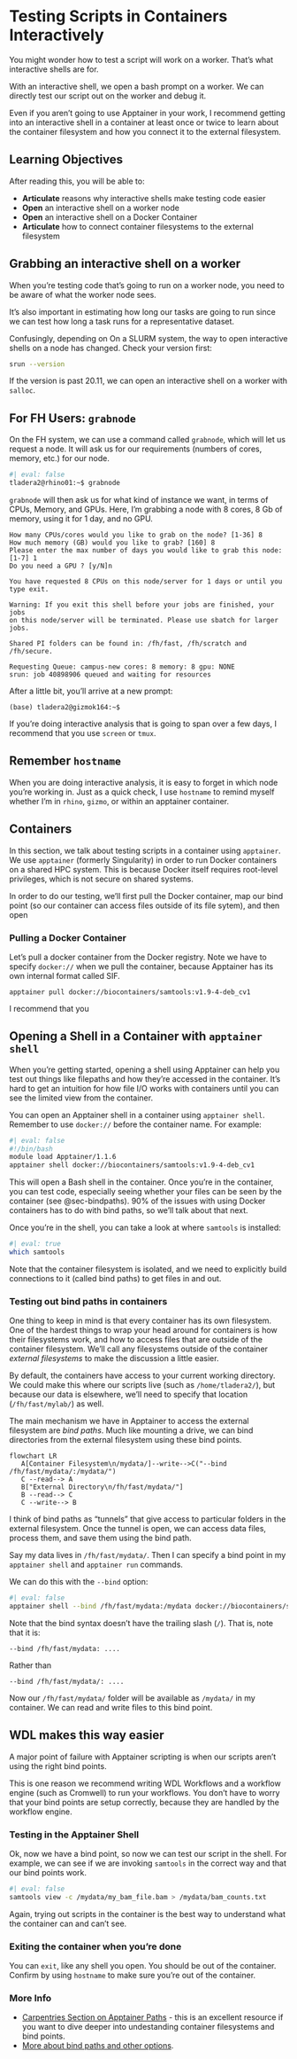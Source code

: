 # Testing Scripts in Containers Interactively

You might wonder how to test a script will work on a worker. That's what interactive shells are for.

With an interactive shell, we open a bash prompt on a worker. We can directly test our script out on the worker and debug it.

Even if you aren't going to use Apptainer in your work, I recommend getting into an interactive shell in a container at least once or twice to learn about the container filesystem and how you connect it to the external filesystem.

## Learning Objectives

After reading this, you will be able to:

- **Articulate** reasons why interactive shells make testing code easier
- **Open** an interactive shell on a worker node
- **Open** an interactive shell on a Docker Container
- **Articulate** how to connect container filesystems to the external filesystem

## Grabbing an interactive shell on a worker

When you're testing code that's going to run on a worker node, you need to be aware of what the worker node sees. 

It's also important in estimating how long our tasks are going to run since we can test how long a task runs for a representative dataset. 

Confusingly, depending on On a SLURM system, the way to open interactive shells on a node has changed. Check your version first:

```bash
srun --version
```

If the version is past 20.11, we can open an interactive shell on a worker with `salloc`. 

:::{.callout-note}
## For FH Users: `grabnode`

On the FH system, we can use a command called `grabnode`, which will let us request a node. It will ask us for our requirements (numbers of cores, memory, etc.) for our node. 

```{bash}
#| eval: false
tladera2@rhino01:~$ grabnode
```

`grabnode` will then ask us for what kind of instance we want, in terms of CPUs, Memory, and GPUs. Here, I'm grabbing a node with 8 cores, 8 Gb of memory, using it for 1 day, and no GPU.

```
How many CPUs/cores would you like to grab on the node? [1-36] 8
How much memory (GB) would you like to grab? [160] 8
Please enter the max number of days you would like to grab this node: [1-7] 1
Do you need a GPU ? [y/N]n

You have requested 8 CPUs on this node/server for 1 days or until you type exit.

Warning: If you exit this shell before your jobs are finished, your jobs
on this node/server will be terminated. Please use sbatch for larger jobs.

Shared PI folders can be found in: /fh/fast, /fh/scratch and /fh/secure.

Requesting Queue: campus-new cores: 8 memory: 8 gpu: NONE
srun: job 40898906 queued and waiting for resources
```

After a little bit, you'll arrive at a new prompt:

```
(base) tladera2@gizmok164:~$
```

If you're doing interactive analysis that is going to span over a few days, I recommend that you use `screen` or `tmux`.
:::

:::{.callout}
## Remember `hostname`
When you are doing interactive analysis, it is easy to forget in which node you're working in. Just as a quick check, I use `hostname` to remind myself whether I'm in `rhino`, `gizmo`, or within an apptainer container.
:::

## Containers

In this section, we talk about testing scripts in a container using `apptainer`. We use `apptainer` (formerly Singularity) in order to run Docker containers on a shared HPC system. This is because Docker itself requires root-level privileges, which is not secure on shared systems.

In order to do our testing, we'll first pull the Docker container, map our bind point (so our container can access files outside of its file sytem), and then open 

### Pulling a Docker Container

Let's pull a docker container from the Docker registry. Note we have to specify `docker://` when we pull the container, because Apptainer has its own internal format called SIF.

```
apptainer pull docker://biocontainers/samtools:v1.9-4-deb_cv1
```

I recommend that you 

## Opening a Shell in a Container with `apptainer shell`

When you're getting started, opening a shell using Apptainer can help you test out things like filepaths and how they're accessed in the container. It's hard to get an intuition for how file I/O works with containers until you can see the limited view from the container. 

You can open an Apptainer shell in a container using `apptainer shell`. Remember to use `docker://` before the container name. For example:

```{bash}
#| eval: false
#!/bin/bash
module load Apptainer/1.1.6
apptainer shell docker://biocontainers/samtools:v1.9-4-deb_cv1
```

This will open a Bash shell in the container. Once you're in the container, you can test code, especially seeing whether your files can be seen by the container (see @sec-bindpaths). 90% of the issues with using Docker containers has to do with bind paths, so we'll talk about that next.

Once you're in the shell, you can take a look at where `samtools` is installed:

```{bash}
#| eval: true
which samtools
```

Note that the container filesystem is isolated, and we need to explicitly build connections to it (called bind paths) to get files in and out.

### Testing out bind paths in containers {#sec-bindpaths}

One thing to keep in mind is that every container has its own filesystem. One of the hardest things to wrap your head around for containers is how their filesystems work, and how to access files that are outside of the container filesystem. We'll call any filesystems outside of the container *external filesystems* to make the discussion a little easier.

By default, the containers have access to your current working directory. We could make this where our scripts live (such as `/home/tladera2/`), but because our data is elsewhere, we'll need to specify that location (`/fh/fast/mylab/`) as well.

The main mechanism we have in Apptainer to access the external filesystem are *bind paths*. Much like mounting a drive, we can bind directories from the external filesystem using these bind points. 

```{mermaid}
flowchart LR
   A[Container Filesystem\n/mydata/]--write-->C("--bind /fh/fast/mydata/:/mydata/")
   C --read--> A
   B["External Directory\n/fh/fast/mydata/"] 
   B --read--> C
   C --write--> B
```

I think of bind paths as "tunnels" that give access to particular folders in the external filesystem. Once the tunnel is open, we can access data files, process them, and save them using the bind path.

Say my data lives in `/fh/fast/mydata/`. Then I can specify a bind point in my `apptainer shell` and `apptainer run` commands.

We can do this with the `--bind` option:

```{bash}
#| eval: false
apptainer shell --bind /fh/fast/mydata:/mydata docker://biocontainers/samtools:v1.9-4-deb_cv1
```

Note that the bind syntax doesn't have the trailing slash (`/`). That is, note that it is:

```
--bind /fh/fast/mydata: ....
```
Rather than

```
--bind /fh/fast/mydata/: ....
```

Now our `/fh/fast/mydata/` folder will be available as `/mydata/` in my container. We can read and write files to this bind point.

:::{.callout-note}
## WDL makes this way easier

A major point of failure with Apptainer scripting is when our scripts aren't using the right bind points. 

This is one reason we recommend writing WDL Workflows and a workflow engine (such as Cromwell) to run your workflows. You don't have to worry that your bind points are setup correctly, because they are handled by the workflow engine.
:::

### Testing in the Apptainer Shell

Ok, now we have a bind point, so now we can test our script in the shell. For example, we can see if we are invoking `samtools` in the correct way and that our bind points work.

```{bash}
#| eval: false
samtools view -c /mydata/my_bam_file.bam > /mydata/bam_counts.txt
```

Again, trying out scripts in the container is the best way to understand what the container can and can't see.

### Exiting the container when you're done

You can `exit`, like any shell you open. You should be out of the container. Confirm by using `hostname` to make sure you're out of the container.

### More Info
- [Carpentries Section on Apptainer Paths](https://hsf-training.github.io/hsf-training-singularity-webpage/07-file-sharing/index.html) - this is an excellent resource if you want to dive deeper into undestanding container filesystems and bind points.
- [More about bind paths and other options](https://apptainer.org/docs/user/main/bind_paths_and_mounts.html).